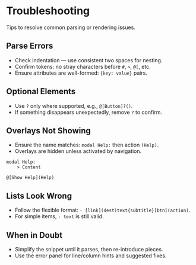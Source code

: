 # Troubleshooting


Tips to resolve common parsing or rendering issues.

## Parse Errors
- Check indentation — use consistent two spaces for nesting.
- Confirm tokens: no stray characters before `#`, `>`, `@[`, etc.
- Ensure attributes are well-formed: `{key: value}` pairs.

## Optional Elements
- Use `?` only where supported, e.g., `@[Button]?()`.
- If something disappears unexpectedly, remove `?` to confirm.

## Overlays Not Showing
- Ensure the name matches: `modal Help:` then action `(Help)`.
- Overlays are hidden unless activated by navigation.

<DslExample title="Overlay names must match" heightClassName="h-36">

```dsl
modal Help:
	> Content

@[Show Help](Help)
```

</DslExample>

## Lists Look Wrong
- Follow the flexible format: `- [link](dest)text{subtitle}[btn](action)`.
- For simple items, `- text` is still valid.

## When in Doubt
- Simplify the snippet until it parses, then re-introduce pieces.
- Use the error panel for line/column hints and suggested fixes.
